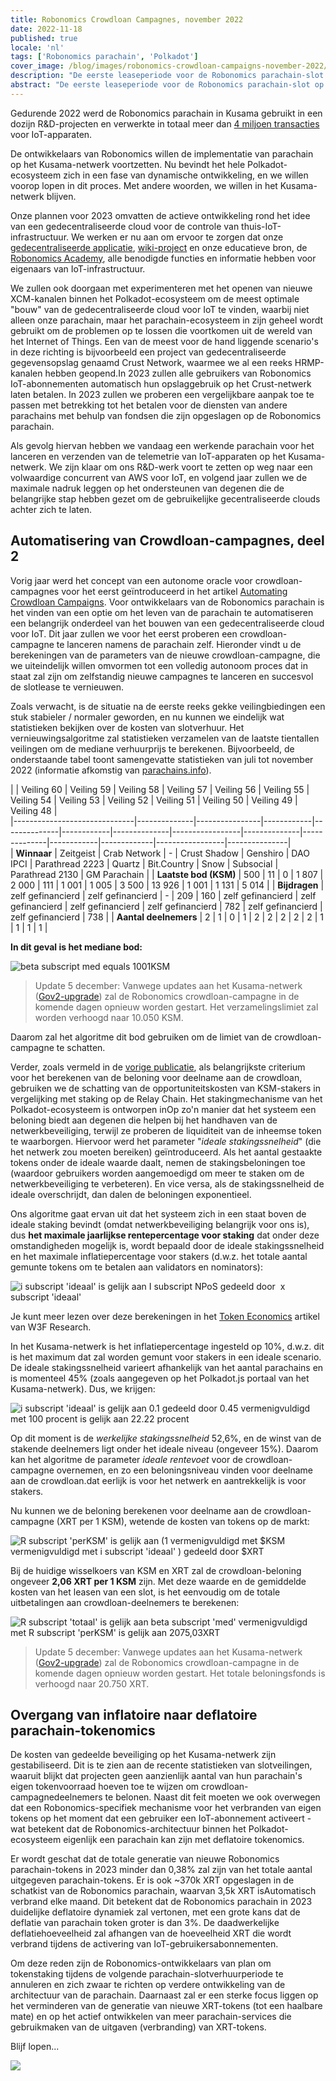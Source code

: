 ```yaml
---
title: Robonomics Crowdloan Campagnes, november 2022
date: 2022-11-18
published: true
locale: 'nl'
tags: ['Robonomics parachain', 'Polkadot']
cover_image: /blog/images/robonomics-crowdloan-campaigns-november-2022/cover.jpg
description: "De eerste leaseperiode voor de Robonomics parachain-slot op het Kusama-netwerk loopt ten einde. Door veiling #20 te winnen, kregen we de kans om de eerste projecten gebaseerd op Robonomics binnen het Polkadot-ecosysteem te lanceren, op te zetten en te testen."
abstract: "De eerste leaseperiode voor de Robonomics parachain-slot op het Kusama-netwerk loopt ten einde. Door veiling #20 te winnen, kregen we de kans om de eerste projecten gebaseerd op Robonomics binnen het Polkadot-ecosysteem te lanceren, op te zetten en te testen."
---
```


Gedurende 2022 werd de Robonomics parachain in Kusama gebruikt in een dozijn R&D-projecten en verwerkte in totaal meer dan [4 miljoen transacties](https://robonomics.subscan.io/) voor IoT-apparaten.

De ontwikkelaars van Robonomics willen de implementatie van parachain op het Kusama-netwerk voortzetten. Nu bevindt het hele Polkadot-ecosysteem zich in een fase van dynamische ontwikkeling, en we willen voorop lopen in dit proces. Met andere woorden, we willen in het Kusama-netwerk blijven.

Onze plannen voor 2023 omvatten de actieve ontwikkeling rond het idee van een gedecentraliseerde cloud voor de controle van thuis-IoT-infrastructuur. We werken er nu aan om ervoor te zorgen dat onze [gedecentraliseerde applicatie](https://robonomics.app/), [wiki-project](https://wiki.robonomics.network/) en onze educatieve bron, de [Robonomics Academy](http://robonomics.academy/), alle benodigde functies en informatie hebben voor eigenaars van IoT-infrastructuur.

We zullen ook doorgaan met experimenteren met het openen van nieuwe XCM-kanalen binnen het Polkadot-ecosysteem om de meest optimale "bouw" van de gedecentraliseerde cloud voor IoT te vinden, waarbij niet alleen onze parachain, maar het parachain-ecosysteem in zijn geheel wordt gebruikt om de problemen op te lossen die voortkomen uit de wereld van het Internet of Things. Een van de meest voor de hand liggende scenario's in deze richting is bijvoorbeeld een project van gedecentraliseerde gegevensopslag genaamd Crust Network, waarmee we al een reeks HRMP-kanalen hebben geopend.In 2023 zullen alle gebruikers van Robonomics IoT-abonnementen automatisch hun opslaggebruik op het Crust-netwerk laten betalen. In 2023 zullen we proberen een vergelijkbare aanpak toe te passen met betrekking tot het betalen voor de diensten van andere parachains met behulp van fondsen die zijn opgeslagen op de Robonomics parachain.

Als gevolg hiervan hebben we vandaag een werkende parachain voor het lanceren en verzenden van de telemetrie van IoT-apparaten op het Kusama-netwerk. We zijn klaar om ons R&D-werk voort te zetten op weg naar een volwaardige concurrent van AWS voor IoT, en volgend jaar zullen we de maximale nadruk leggen op het ondersteunen van degenen die de belangrijke stap hebben gezet om de gebruikelijke gecentraliseerde clouds achter zich te laten.


## Automatisering van Crowdloan-campagnes, deel 2

Vorig jaar werd het concept van een autonome oracle voor crowdloan-campagnes voor het eerst geïntroduceerd in het artikel [Automating Crowdloan Campaigns](https://robonomics.network/blog/automating-kusama-crowdloan-campaigns/). Voor ontwikkelaars van de Robonomics parachain is het vinden van een optie om het leven van de parachain te automatiseren een belangrijk onderdeel van het bouwen van een gedecentraliseerde cloud voor IoT. Dit jaar zullen we voor het eerst proberen een crowdloan-campagne te lanceren namens de parachain zelf. Hieronder vindt u de berekeningen van de parameters van de nieuwe crowdloan-campagne, die we uiteindelijk willen omvormen tot een volledig autonoom proces dat in staat zal zijn om zelfstandig nieuwe campagnes te lanceren en succesvol de slotlease te vernieuwen.

Zoals verwacht, is de situatie na de eerste reeks gekke veilingbiedingen een stuk stabieler / normaler geworden, en nu kunnen we eindelijk wat statistieken bekijken over de kosten van slotverhuur. Het vernieuwingsalgoritme zal statistieken verzamelen van de laatste tientallen veilingen om de mediane verhuurprijs te berekenen. Bijvoorbeeld, de onderstaande tabel toont samengevatte statistieken van juli tot november 2022 (informatie afkomstig van [parachains.info](https://parachains.info/auctions/)).

<div class="big-table">

  |                              | Veiling 60   | Veiling 59     | Veiling 58 | Veiling 57   | Veiling 56 | Veiling 55   | Veiling 54      | Veiling 53   | Veiling 52   | Veiling 51 | Veiling 50  | Veiling 49      | Veiling 48    |                                            
    |------------------------------|--------------|----------------|------------|--------------|------------|--------------|-----------------|--------------|--------------|------------|-------------|-----------------|---------------|  
  | **Winnaar**                  | Zeitgeist    | Crab Network   | -          | Crust Shadow | Genshiro   | DAO IPCI     | Parathread 2223 | Quartz       | Bit.Country  | Snow       | Subsocial   | Parathread 2130 | GM Parachain  |
  | **Laatste bod (KSM)**        | 500          | 11             | 0          | 1 807        | 2 000      | 111          | 1 001           | 1 005        | 3 500        | 13 926     | 1 001       | 1 131           | 5 014         |
  | **Bijdragen**                | zelf gefinancierd | zelf gefinancierd | -     | 209          | 160        | zelf gefinancierd | zelf gefinancierd | zelf gefinancierd | zelf gefinancierd | 782 | zelf gefinancierd | zelf gefinancierd | 738 |
  | **Aantal deelnemers**        | 2            | 1              | 0          | 1            | 2          | 2            | 2               | 2            | 2            | 1          | 1           | 1               | 1             |

</div>

<TextCard alignContent="center" back="transparent">

**In dit geval is het mediane bod:**

![beta subscript med equals 1001KSM](/blog/images/robonomics-crowdloan-campaigns-november-2022/formula-1.svg)

</TextCard>

> Update 5 december: Vanwege updates aan het Kusama-netwerk ([Gov2-upgrade](https://twitter.com/nachortti/status/1588203599129190403)) zal de Robonomics crowdloan-campagne in de komende dagen opnieuw worden gestart. Het verzamelingslimiet zal worden verhoogd naar 10.050 KSM.

Daarom zal het algoritme dit bod gebruiken om de limiet van de crowdloan-campagne te schatten.

Verder, zoals vermeld in de [vorige publicatie](https://robonomics.network/blog/automating-kusama-crowdloan-campaigns/), als belangrijkste criterium voor het berekenen van de beloning voor deelname aan de crowdloan, gebruiken we de schatting van de opportuniteitskosten van KSM-stakers in vergelijking met staking op de Relay Chain. Het stakingmechanisme van het Polkadot-ecosysteem is ontworpen inOp zo'n manier dat het systeem een beloning biedt aan degenen die helpen bij het handhaven van de netwerkbeveiliging, terwijl ze proberen de liquiditeit van de inheemse token te waarborgen. Hiervoor werd het parameter "*ideale stakingssnelheid*" (die het netwerk zou moeten bereiken) geïntroduceerd. Als het aantal gestaakte tokens onder de ideale waarde daalt, nemen de stakingsbeloningen toe (waardoor gebruikers worden aangemoedigd om meer te staken om de netwerkbeveiliging te verbeteren). En vice versa, als de stakingssnelheid de ideale overschrijdt, dan dalen de beloningen exponentieel.

Ons algoritme gaat ervan uit dat het systeem zich in een staat boven de ideale staking bevindt (omdat netwerkbeveiliging belangrijk voor ons is), dus **het maximale jaarlijkse rentepercentage voor staking** dat onder deze omstandigheden mogelijk is, wordt bepaald door de ideale stakingssnelheid en het maximale inflatiepercentage voor stakers (d.w.z. het totale aantal gemunte tokens om te betalen aan validators en nominators):

<TextCard alignContent="center" back="transparent">

![i subscript 'ideaal' ​is gelijk aan I subscript NPoS gedeeld door ​ x  subscript 'ideaal'](/blog/images/robonomics-crowdloan-campaigns-november-2022/formula-2.svg)

</TextCard>

Je kunt meer lezen over deze berekeningen in het [Token Economics](https://research.web3.foundation/en/latest/polkadot/overview/2-token-economics.html) artikel van W3F Research.

In het Kusama-netwerk is het inflatiepercentage ingesteld op 10%, d.w.z. dit is het maximum dat zal worden gemunt voor stakers in een ideale scenario. De ideale stakingssnelheid varieert afhankelijk van het aantal parachains en is momenteel 45% (zoals aangegeven op het Polkadot.js portaal van het Kusama-netwerk). Dus, we krijgen:

<TextCard alignContent="center" back="transparent">

![i subscript 'ideaal' is gelijk aan 0.1 gedeeld door 0.45 vermenigvuldigd met 100 procent is gelijk aan 22.22 procent](/blog/images/robonomics-crowdloan-campaigns-november-2022/formula-3.svg)

</TextCard>

Op dit moment is de *werkelijke stakingssnelheid* 52,6%, en de winst van de stakende deelnemers ligt onder het ideale niveau (ongeveer 15%). Daarom kan het algoritme de parameter *ideale rentevoet* voor de crowdloan-campagne overnemen, en zo een beloningsniveau vinden voor deelname aan de crowdloan.dat eerlijk is voor het netwerk en aantrekkelijk is voor stakers.

Nu kunnen we de beloning berekenen voor deelname aan de crowdloan-campagne (XRT per 1 KSM), wetende de kosten van tokens op de markt:

<TextCard alignContent="center" back="transparent">

![R subscript 'perKSM' ​is gelijk aan (1 vermenigvuldigd met $KSM ​vermenigvuldigd met i subscript 'ideaal' ) gedeeld door $XRT ](/blog/images/robonomics-crowdloan-campaigns-november-2022/formula-4.svg)

</TextCard>

Bij de huidige wisselkoers van KSM en XRT zal de crowdloan-beloning ongeveer **2,06 XRT per 1 KSM** zijn. Met deze waarde en de gemiddelde kosten van het leasen van een slot, is het eenvoudig om de totale uitbetalingen aan crowdloan-deelnemers te berekenen:

<TextCard alignContent="center" back="transparent">

![R subscript 'totaal' is gelijk aan beta subscript 'med' ​vermenigvuldigd met R subscript 'perKSM' is gelijk aan 2075,03XRT](/blog/images/robonomics-crowdloan-campaigns-november-2022/formula-5.svg)

</TextCard>

> Update 5 december: Vanwege updates aan het Kusama-netwerk ([Gov2-upgrade](https://twitter.com/nachortti/status/1588203599129190403)) zal de Robonomics crowdloan-campagne in de komende dagen opnieuw worden gestart. Het totale beloningsfonds is verhoogd naar 20.750 XRT.

## Overgang van inflatoire naar deflatoire parachain-tokenomics

De kosten van gedeelde beveiliging op het Kusama-netwerk zijn gestabiliseerd. Dit is te zien aan de recente statistieken van slotveilingen, waaruit blijkt dat projecten geen aanzienlijk aantal van hun parachain's eigen tokenvoorraad hoeven toe te wijzen om crowdloan-campagnedeelnemers te belonen. Naast dit feit moeten we ook overwegen dat een Robonomics-specifiek mechanisme voor het verbranden van eigen tokens op het moment dat een gebruiker een IoT-abonnement activeert - wat betekent dat de Robonomics-architectuur binnen het Polkadot-ecosysteem eigenlijk een parachain kan zijn met deflatoire tokenomics.

Er wordt geschat dat de totale generatie van nieuwe Robonomics parachain-tokens in 2023 minder dan 0,38% zal zijn van het totale aantal uitgegeven parachain-tokens. Er is ook ~370k XRT opgeslagen in de schatkist van de Robonomics parachain, waarvan 3,5k XRT isAutomatisch verbrand elke maand. Dit betekent dat de Robonomics parachain in 2023 duidelijke deflatoire dynamiek zal vertonen, met een grote kans dat de deflatie van parachain token groter is dan 3%. De daadwerkelijke deflatiehoeveelheid zal afhangen van de hoeveelheid XRT die wordt verbrand tijdens de activering van IoT-gebruikersabonnementen.

Om deze reden zijn de Robonomics-ontwikkelaars van plan om tokenstaking tijdens de volgende parachain-slotverhuurperiode te annuleren en zich zwaar te richten op verdere ontwikkeling van de architectuur van de parachain. Daarnaast zal er een sterke focus liggen op het verminderen van de generatie van nieuwe XRT-tokens (tot een haalbare mate) en op het actief ontwikkelen van meer parachain-services die gebruikmaken van de uitgaven (verbranding) van XRT-tokens.

Blijf lopen...

![](/blog/images/robonomics-crowdloan-campaigns-november-2022/keep-walking.jpg)